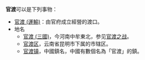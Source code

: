 '''官渡'''可以是下列事物：
* [[官渡_(運輸)|官渡 (運輸)]]：由官府成立經營的渡口。
*地名
** [[官渡_(三國)|官渡 (三國)]]，今河南中牟東北，参见[[官渡之战|官渡之战]]。
** [[官渡区|官渡区]]，云南省昆明市下属的市辖区。
** [[官渡镇|官渡镇]]，中國鎮名，中國有數個名為「官渡」的鎮。

{{disambig|G官|cat=二字消歧义}}